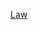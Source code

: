 {{Year by category
| m = 2
| c = 0
| d = 1
| y = 5
| cat = 美國法律
| sortkey = American law
| subcat = 2015年法律
| parent = 各年美國法律
}}
[[Category:2015年美國|Law]]